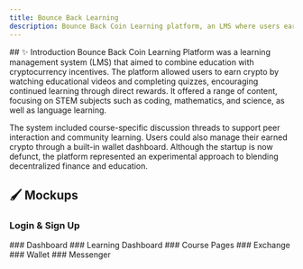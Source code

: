 ```yaml
---
title: Bounce Back Learning
description: Bounce Back Coin Learning platform, an LMS where users earn crypto via education, manage their crypto portfolios via a wallet dashboard, and access discussion boards/messaging.
---
```

<ImageViewer imageUrl="/images/bb-learning/hero.png" alt="Bounce Back Learning App - Hero" />
## ✨ Introduction
Bounce Back Coin Learning Platform was a learning management system (LMS) that aimed to combine education with cryptocurrency incentives. The platform allowed users to earn crypto by watching educational videos and completing quizzes, encouraging continued learning through direct rewards. It offered a range of content, focusing on STEM subjects such as coding, mathematics, and science, as well as language learning.

The system included course-specific discussion threads to support peer interaction and community learning. Users could also manage their earned crypto through a built-in wallet dashboard. Although the startup is now defunct, the platform represented an experimental approach to blending decentralized finance and education.
## 🖌️ Mockups
### Login & Sign Up
<ImageViewer imageUrl="/images/bb-learning/Login.png" alt="Bounce Back Learning - Login" />
### Dashboard
<ImageViewer imageUrl="/images/bb-learning/Home.png" alt="Bounce Back Learning - Dashboard" />
### Learning Dashboard
<ImageViewer imageUrl="/images/bb-learning/learning-dashboard.png" alt="Bounce Back Learning - Learning Dashboard" />
### Course Pages
<ImageViewer imageUrl="/images/bb-learning/Learning.png" alt="Bounce Back Learning - Course Page" />
### Exchange
<ImageViewer imageUrl="/images/bb-learning/Exchange.png" alt="Bounce Back Learning - Exchange" />
### Wallet
<ImageViewer imageUrl="/images/bb-learning/Wallet.png" alt="Bounce Back Learning - Wallet" />
### Messenger
<ImageViewer imageUrl="/images/bb-learning/Messenger.png" alt="Bounce Back Learning - Messenger" />